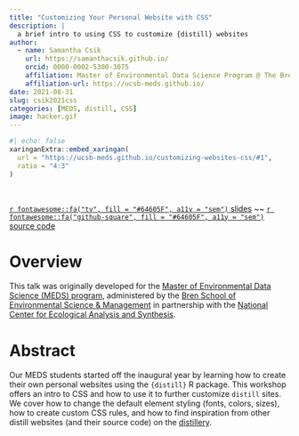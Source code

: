 ```yaml
---
title: "Customizing Your Personal Website with CSS"
description: |
  a brief intro to using CSS to customize {distill} websites
author:
  - name: Samantha Csik
    url: https://samanthacsik.github.io/
    orcid: 0000-0002-5300-3075
    affiliation: Master of Environmental Data Science Program @ The Bren School (UCSB) & The National Center for Ecological Analysis and Synthesis
    affiliation-url: https://ucsb-meds.github.io/
date: 2021-08-31
slug: csik2021css
categories: [MEDS, distill, CSS]
image: hacker.gif
---
```


```r
#| echo: false
xaringanExtra::embed_xaringan(
  url = "https://ucsb-meds.github.io/customizing-websites-css/#1",
  ratio = "4:3"
)
```

<br>

[`r fontawesome::fa("tv", fill = "#64605F", a11y = "sem")` slides](https://ucsb-meds.github.io/customizing-websites-css/#1) ~~ [`r fontawesome::fa("github-square", fill = "#64605F", a11y = "sem")` source code](https://github.com/UCSB-MEDS/customizing-websites-css)

# Overview

This talk was originally developed for the [Master of Environmental Data Science (MEDS) program](https://ucsb-meds.github.io/), administered by the [Bren School of Environmental Science & Management](https://bren.ucsb.edu/masters-programs/master-environmental-data-science) in partnership with the [National Center for Ecological Analysis and Synthesis](https://www.nceas.ucsb.edu/).

# Abstract

Our MEDS students started off the inaugural year by learning how to create their own personal websites using the `{distill}` R package. This workshop offers an intro to CSS and how to use it to further customize `distill` sites. We cover how to change the default element styling (fonts, colors, sizes), how to create custom CSS rules, and how to find inspiration from other distill websites (and their source code) on the [distillery](https://distillery.rbind.io/).


